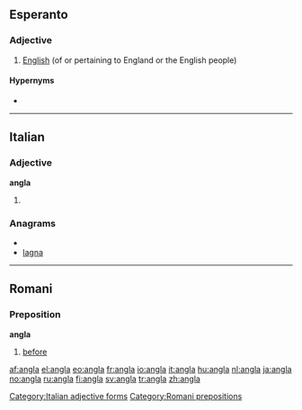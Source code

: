 ==Esperanto==

===Adjective===
{{eo-adj}}

# [[English]] (of or pertaining to England or the English people)

====Hypernyms====
* {{l|eo|brita|gloss=British}}

----

==Italian==

===Adjective===
'''angla''' {{f}}

# {{feminine of|[[anglo]]}}

===Anagrams===
* {{alphagram|aagln}}
* [[lagna#Italian|lagna]]

[[Category:Italian adjective forms]]

----

==Romani==

===Preposition===
'''angla'''

# [[before]]

[[Category:Romani prepositions]]

[[af:angla]]
[[el:angla]]
[[eo:angla]]
[[fr:angla]]
[[io:angla]]
[[it:angla]]
[[hu:angla]]
[[nl:angla]]
[[ja:angla]]
[[no:angla]]
[[ru:angla]]
[[fi:angla]]
[[sv:angla]]
[[tr:angla]]
[[zh:angla]]